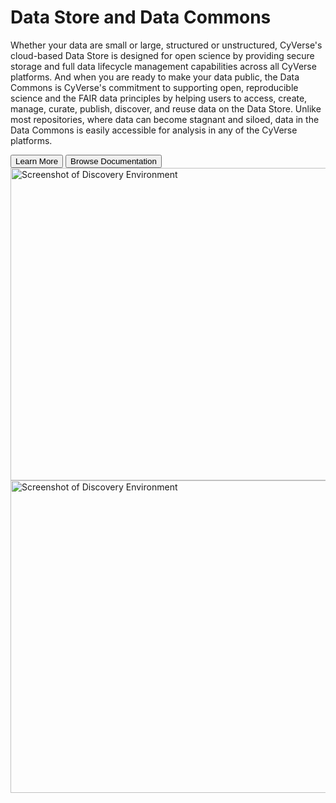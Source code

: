 <div id="Data" className="mt-5">
  <div className="px-4 pt-5 my-5 brder-bottom">
    <h1 className="display-6 text-center mb-4">Data Store and Data Commons</h1>
    <div className="mx-auto">
      <p>
        Whether your data are small or large, structured or unstructured, CyVerse's cloud-based Data Store is designed for open science by providing secure storage and full data lifecycle management capabilities across all CyVerse platforms. And when you are ready to make your data public, the Data Commons is CyVerse's commitment to supporting open, reproducible science and the FAIR data principles by helping users to access, create, manage, curate, publish, discover, and reuse data on the Data Store. Unlike most repositories, where data can become stagnant and siloed, data in the Data Commons is easily accessible for analysis in any of the CyVerse platforms.
      </p>
      <div className="d-grid gap-2 d-sm-flex justify-content-sm-center mb-5">
        <button type="button" className="btn btn-primary btn-lg px-4 me-sm-3">
          Learn More
        </button>
        <button type="button" className="btn btn-outline-secondary btn-lg px-4">
          Browse Documentation
        </button>
      </div>
    </div>
    <div className="overflow-hidden">
      <div className="px-5 text-center">
        <div className="row">
          <div className="col">
            <img
              src="/images/DataStore.png"
              className="img-fluid brder rounded-3 shdow-lg mb-4"
              alt="Screenshot of Discovery Environment"
              loading="lazy"
              width="700"
              height="500"
            />
          </div>
          <div className="col">
            <img
              src="/images/DataCommons.png"
              className="img-fluid brder rounded-3 shdow-lg mb-4"
              alt="Screenshot of Discovery Environment"
              loading="lazy"
              width="700"
              height="500"
            />
          </div>
        </div>
      </div>
    </div>
  </div>
</div>
